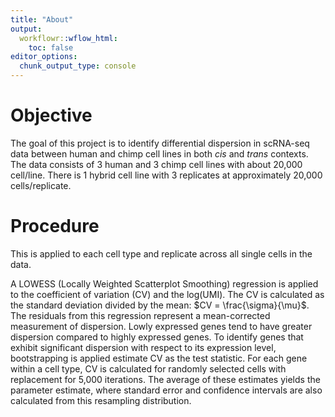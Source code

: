 ```yaml
---
title: "About"
output:
  workflowr::wflow_html:
    toc: false
editor_options:
  chunk_output_type: console
---
```


# Objective
The goal of this project is to identify differential dispersion in scRNA-seq data between human and chimp cell lines in both *cis* and *trans* contexts. The data consists of 3 human and 3 chimp cell lines with about 20,000 cell/line. There is 1 hybrid cell line  with 3 replicates at approximately 20,000 cells/replicate.


# Procedure

This is applied to each cell type and replicate across all single cells in the data.

A LOWESS (Locally Weighted Scatterplot Smoothing) regression is applied to the coefficient of variation (CV) and the log(UMI). The CV is calculated as the standard deviation divided by the mean: $CV = \frac{\sigma}{\mu}$. The residuals from this regression represent a mean-corrected measurement of dispersion. Lowly expressed genes tend to have greater dispersion compared to highly expressed genes. To identify genes that exhibit significant dispersion with respect to its expression level, bootstrapping is applied estimate CV as the test statistic. For each gene within a cell type, CV is calculated for randomly selected cells with replacement for 5,000 iterations. The average of these estimates yields the parameter estimate, where standard error and confidence intervals are also calculated from this resampling distribution.

